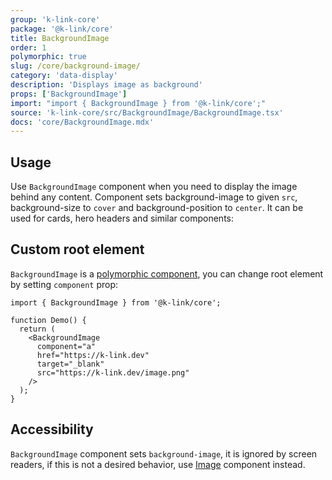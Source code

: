 ```yaml
---
group: 'k-link-core'
package: '@k-link/core'
title: BackgroundImage
order: 1
polymorphic: true
slug: /core/background-image/
category: 'data-display'
description: 'Displays image as background'
props: ['BackgroundImage']
import: "import { BackgroundImage } from '@k-link/core';"
source: 'k-link-core/src/BackgroundImage/BackgroundImage.tsx'
docs: 'core/BackgroundImage.mdx'
---
```



## Usage

Use `BackgroundImage` component when you need to display the image behind any content.
Component sets background-image to given `src`, background-size to `cover` and background-position to `center`.
It can be used for cards, hero headers and similar components:

<Demo data={BackgroundImageDemos.usage} />

## Custom root element

`BackgroundImage` is a [polymorphic component](/guides/polymorphic/), you can change root element by setting `component` prop:

```tsx
import { BackgroundImage } from '@k-link/core';

function Demo() {
  return (
    <BackgroundImage
      component="a"
      href="https://k-link.dev"
      target="_blank"
      src="https://k-link.dev/image.png"
    />
  );
}
```

## Accessibility

`BackgroundImage` component sets `background-image`, it is ignored by screen readers,
if this is not a desired behavior, use [Image](/core/image/) component instead.
